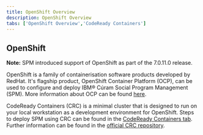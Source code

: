 ```yaml
---
title: OpenShift Overview
description: OpenShift Overview
tabs: ['OpenShift Overview','CodeReady Containers']
---
```


## OpenShift

<InlineNotification>

**Note:**  SPM introduced support of OpenShift as part of the 7.0.11.0 release.

</InlineNotification>

OpenShift is a family of containerisation software products developed by RedHat. It's flagship product, OpenShift Container Platform (OCP), can be used to
configure and deploy IBM® Cúram Social Program Management (SPM). More information about OCP can be found [here](https://docs.openshift.com/container-platform/latest/welcome/index.html).

CodeReady Containers (CRC) is a minimal cluster that is designed to run on your local workstation as a development environment for OpenShift. Steps to deploy
SPM using CRC can be found in the [CodeReady Containers tab](/prereq/openshift/codeready-containers). Further information can be found in the [official CRC repository](https://github.com/code-ready/crc).
